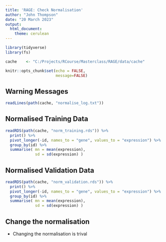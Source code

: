 ```yaml
---
title: 'RAGE: Check Normalisation'
author: "John Thompson"
date: "20 March 2023"
output: 
  html_document:
    theme: cerulean
---
```


```r
library(tidyverse)
library(fs)

cache    <- "C:/Projects/RCourse/Masterclass/RAGE/data/cache"

knitr::opts_chunk$set(echo = FALSE,
                      message=FALSE)
```

## Warning Messages

```r
readLines(path(cache, "normalise_log.txt"))
```

## Normalised Training Data

```r
readRDS(path(cache, "norm_training.rds")) %>%
  print() %>%
  pivot_longer(-id, names_to = "gene", values_to = "expression") %>%
  group_by(id) %>%
  summarise( mn = mean(expression),
             sd = sd(expression) )
```

## Normalised Validation Data

```r
readRDS(path(cache, "norm_validation.rds")) %>%
  print() %>%
  pivot_longer(-id, names_to = "gene", values_to = "expression") %>%
  group_by(id) %>%
  summarise( mn = mean(expression),
             sd = sd(expression) )
```

## Change the normalisation

- Changing the normalisation is trival